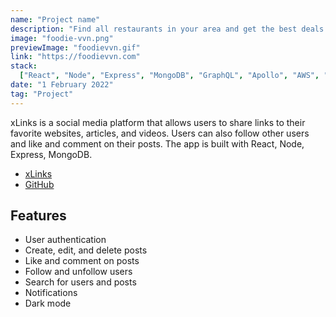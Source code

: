```yaml
---
name: "Project name"
description: "Find all restaurants in your area and get the best deals on food and drinks."
image: "foodie-vvn.png"
previewImage: "foodievvn.gif"
link: "https://foodievvn.com"
stack:
  ["React", "Node", "Express", "MongoDB", "GraphQL", "Apollo", "AWS", "Docker"]
date: "1 February 2022"
tag: "Project"
---
```


xLinks is a social media platform that allows users to share links to their favorite websites, articles, and videos. Users can also follow other users and like and comment on their posts. The app is built with React, Node, Express, MongoDB.

- [xLinks](https://xlinks.netlify.app/)
- [GitHub](https://github.com/abhidadhaniya23/xlinks)

## Features

- User authentication
- Create, edit, and delete posts
- Like and comment on posts
- Follow and unfollow users
- Search for users and posts
- Notifications
- Dark mode

